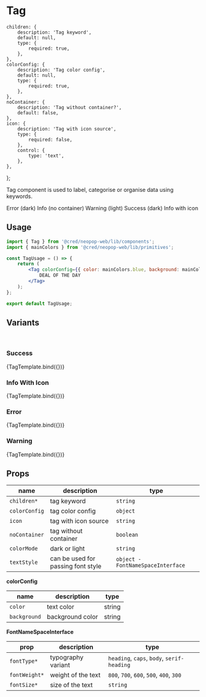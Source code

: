 
<Meta title="Components/Tags" component={Tag} />

# Tag


    children: {
        description: 'Tag keyword',
        default: null,
        type: {
            required: true,
        },
    },
    colorConfig: {
        description: 'Tag color config',
        default: null,
        type: {
            required: true,
        },
    },
    noContainer: {
        description: 'Tag without container?',
        default: false,
    },
    icon: {
        description: 'Tag with icon source',
        type: {
            required: false,
        },
        control: {
            type: 'text',
        },
    },
};

Tag component is used to label, categorise or organise data using keywords.

<Canvas>
    <Tag colorConfig={colorGuide.darkComponents.tags.error}>Error (dark)</Tag>
    <Tag colorConfig={colorGuide.lightComponents.tags.info} noContainer>
        Info (no container)
    </Tag>
    <Tag colorConfig={colorGuide.lightComponents.tags.warning}>Warning (light)</Tag>
    <Tag colorConfig={colorGuide.darkComponents.tags.success}>Success (dark)</Tag>
    <Tag
        colorConfig={colorGuide.lightComponents.tags.info}
        icon="https://pngroyale.com/wp-content/uploads/2021/12/Download-blue-information-icon-Free-PNG-300x300.png"
    >
        Info with icon
    </Tag>
</Canvas>

## Usage

```jsx
import { Tag } from '@cred/neopop-web/lib/components';
import { mainColors } from '@cred/neopop-web/lib/primitives';

const TagUsage = () => {
    return (
        <Tag colorConfig={{ color: mainColors.blue, background: mainColors.white }}>
            DEAL OF THE DAY
        </Tag>
    );
};

export default TagUsage;
```

## Variants

<br />

### Success

<Canvas>
    <Story
        name="Success"
        args={{
            children: 'Successful',
            colorConfig: colorGuide.lightComponents.tags.success,
            noContainer: false,
        }}
        argTypes={tagArgTypes}
    >
        {TagTemplate.bind({})}
    </Story>
</Canvas>

### Info With Icon

<Canvas>
    <Story
        name="Info"
        args={{
            children: 'Know more',
            colorConfig: colorGuide.lightComponents.tags.info,
            icon: 'https://pngroyale.com/wp-content/uploads/2021/12/Download-blue-information-icon-Free-PNG-300x300.png',
            noContainer: false,
        }}
        argTypes={tagArgTypes}
    >
        {TagTemplate.bind({})}
    </Story>
</Canvas>

### Error

<Canvas>
    <Story
        name="Error"
        args={{
            children: 'Overdue',
            colorConfig: colorGuide.darkComponents.tags.error,
            noContainer: false,
        }}
        argTypes={tagArgTypes}
    >
        {TagTemplate.bind({})}
    </Story>
</Canvas>

### Warning

<Canvas>
    <Story
        name="Warning"
        args={{
            children: 'Processing',
            colorConfig: colorGuide.lightComponents.tags.warning,
            noContainer: false,
        }}
        argTypes={tagArgTypes}
    >
        {TagTemplate.bind({})}
    </Story>
</Canvas>

## Props

<div style={{overflowX: 'auto'}}>

| name          | description                        | type                              |
| ------------- | ---------------------------------- | --------------------------------- |
| `children*`   | tag keyword                        | `string`                          |
| `colorConfig` | tag color config                   | `object`                          |
| `icon`        | tag with icon source               | `string`                          |
| `noContainer` | tag without container              | `boolean`                         |
| `colorMode`   | dark or light                      | `string`                          |
| `textStyle`   | can be used for passing font style | `object - FontNameSpaceInterface` |

</div>

**colorConfig**

<div style={{overflowX: 'auto'}}>

| name         | description      | type   |
| ------------ | ---------------- | ------ |
| `color`      | text color       | string |
| `background` | background color | string |

</div>

**FontNameSpaceInterface**

<div style={{overflowX: 'auto'}}>

| prop            | description        | type                                       |
| --------------- | ------------------ | ------------------------------------------ |
| `fontType*`   | typography variant | `heading`, `caps`, `body`, `serif-heading` |
| `fontWeight*` | weight of the text | `800`, `700`, `600`, `500`, `400`, `300`   |
| `fontSize*` | size of the text   | `string`                                   |

</div>
